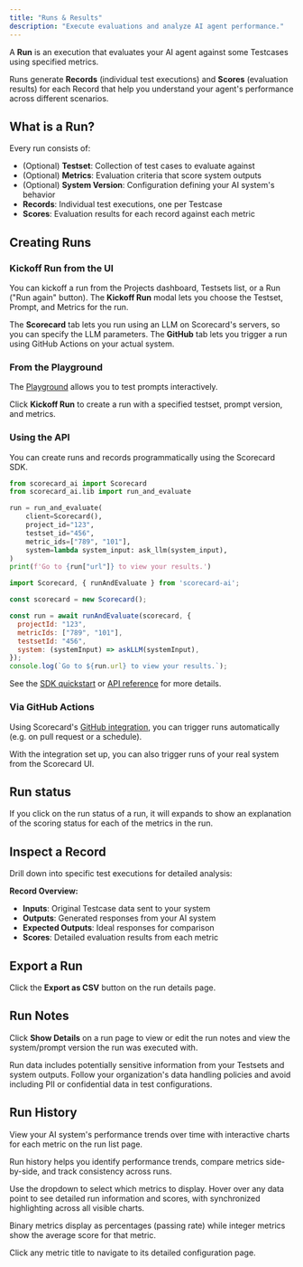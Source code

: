 ```yaml
---
title: "Runs & Results"
description: "Execute evaluations and analyze AI agent performance."
---
```



A **Run** is an execution that evaluates your AI agent against some Testcases using specified metrics.

Runs generate **Records** (individual test executions) and **Scores** (evaluation results) for each Record that help you understand your agent's performance across different scenarios.

<DarkLightImage lightSrc="/images/run-details-light.png" caption="Run details page." alt="Screenshot of viewing run details in the UI." />

## What is a Run?

Every run consists of:

- (Optional) **Testset**: Collection of test cases to evaluate against
- (Optional) **Metrics**: Evaluation criteria that score system outputs
- (Optional) **System Version**: Configuration defining your AI system's behavior
- **Records**: Individual test executions, one per Testcase
- **Scores**: Evaluation results for each record against each metric

<DarkLightImage lightSrc="/images/runs-list-light.png" caption="List of recent runs with statuses." alt="Screenshot of viewing runs list in the UI." />

## Creating Runs

### Kickoff Run from the UI

You can kickoff a run from the Projects dashboard, Testsets list, or a Run ("Run again" button). The **Kickoff Run** modal lets you choose the Testset, Prompt, and Metrics for the run.

The **Scorecard** tab lets you run using an LLM on Scorecard's servers, so you can specify the LLM parameters. The **GitHub** tab lets you trigger a run using GitHub Actions on your actual system.

<DarkLightImage lightSrc="/images/kickoff-run-light.png" caption="Kickoff Run modal." alt="Screenshot of the kickoff run modal in the UI." />

### From the Playground

The [Playground](/features/playground) allows you to test prompts interactively.

Click **Kickoff Run** to create a run with a specified testset, prompt version, and metrics.

<DarkLightImage lightSrc="/images/playground-light.png" caption="Playground overview." alt="Screenshot of the playground in the UI." />

### Using the API

You can create runs and records programmatically using the Scorecard SDK.

<CodeGroup>

```python Python
from scorecard_ai import Scorecard
from scorecard_ai.lib import run_and_evaluate

run = run_and_evaluate(
    client=Scorecard(),
    project_id="123",
    testset_id="456",
    metric_ids=["789", "101"],
    system=lambda system_input: ask_llm(system_input),
)
print(f'Go to {run["url"]} to view your results.')
```


```JavaScript JavaScript
import Scorecard, { runAndEvaluate } from 'scorecard-ai';

const scorecard = new Scorecard();

const run = await runAndEvaluate(scorecard, {
  projectId: "123",
  metricIds: ["789", "101"],
  testsetId: "456",
  system: (systemInput) => askLLM(systemInput),
});
console.log(`Go to ${run.url} to view your results.`);
```

</CodeGroup>

See the [SDK quickstart](/intro/quickstart) or [API reference](/api-reference/overview) for more details.

### Via GitHub Actions

Using Scorecard's [GitHub integration](/how-to-use-scorecard/trigger-run-with-github-actions), you can trigger runs automatically (e.g. on pull request or a schedule).

With the integration set up, you can also trigger runs of your real system from the Scorecard UI.

<DarkLightImage lightSrc="/images/trigger-run-light.png" caption="Triggering a run through the Scorecard GitHub integration." alt="Screenshot of the trigger run page in the Scorecard UI." />

## Run status

If you click on the run status of a run, it will expands to show an explanation of the scoring status for each of the metrics in the run.

<DarkLightImage lightSrc="/images/run-status-explanation-light.png" caption="Run status explanation." alt="Screenshot of the run status explanation in the UI." />

## Inspect a Record

<DarkLightImage lightSrc="/images/testrecord-score-explanation-light.png" caption="Record score explanation." alt="Screenshot of viewing testrecord score explanation in the UI." />

Drill down into specific test executions for detailed analysis:

**Record Overview:**

- **Inputs**: Original Testcase data sent to your system
- **Outputs**: Generated responses from your AI system
- **Expected Outputs**: Ideal responses for comparison
- **Scores**: Detailed evaluation results from each metric

## Export a Run

Click the **Export as CSV** button on the run details page.

## Run Notes

Click **Show Details** on a run page to view or edit the run notes and view the system/prompt version the run was executed with.

<DarkLightImage lightSrc="/images/run-notes-light.png" caption="Run details with notes and system configuration." alt="Screenshot of viewing run details with notes and system configuration in the UI." />

<Note>
  Run data includes potentially sensitive information from your Testsets and system outputs. Follow your organization's data handling policies and avoid including PII or confidential data in test configurations.
</Note>

## Run History

View your AI system's performance trends over time with interactive charts for each metric on the run list page.

Run history helps you identify performance trends, compare metrics side-by-side, and track consistency across runs.

<DarkLightImage lightSrc="/images/run-history-light.png" darkSrc="/images/run-history-dark.png" caption="Run history charts showing three metrics' performance over time." alt="Screenshot of run history charts displaying multiple metrics over time." />

Use the dropdown to select which metrics to display. Hover over any data point to see detailed run information and scores, with synchronized highlighting across all visible charts.

Binary metrics display as percentages (passing rate) while integer metrics show the average score for that metric.

<Tip>
  Click any metric title to navigate to its detailed configuration page.
</Tip>